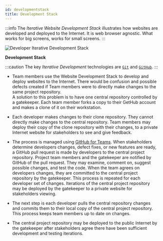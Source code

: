 ```yaml
---
id: developmentstack
title: Development Stack
---
```


:::info
The _Iterative Website Development Stack_ illustrates how websites are developed and deployed to the Internet. It is web browser agnostic. What works for big screens, works for small screens.
:::

![Developer Iterative Development Stack](/img/webdevstack.png)

**Development Stack**

:::caution
The key _Iterative Development_ technologies are [`Git`](https://git-scm.com) and [`GitHub`](https://github.com/).
:::

- Team members use the Website Development Stack to develop and deploy websites to the Internet. There would be confusion and possible defects created if Team members were to directly make changes to the same project repository.  
A solution to this problem is to have one central repository controlled by a gatekeeper. Each team member forks a copy to their GetHub account and makes a clone of it on their workstation.

- Each developer makes changes to their clone repository. They cannot directly make changes to the central repository. Team members may deploy their copy of the clone repository with their changes, to a private Internet website for stakeholders to see and give feedback.

- The process is managed using [GitHub for Teams](https://github.com/team). When stakeholders determine developers changes, defect fixes, or new features are ready, a GitHub pull request is made by developers to the central project repository. Project team members and the gatekeeper are notified by GitHub of the pull request. They may examine, comment on, suggest possible changes, and test the code. When the team agrees on developers changes, they are committed to the central project repository by the gatekeeper. This process is repeated for each developer set of changes. Iterations of the central project repository may be deployed by the gatekeeper to a private website for stakeholders viewing.

- The next step is each developer pulls the central repository changes and commits them to their local copy of the central project repository. This process keeps team members up to date on changes.

- The central project repository may be deployed to the public Internet by the gatekeeper after stakeholders agree there have been sufficient development and testing iterations.
